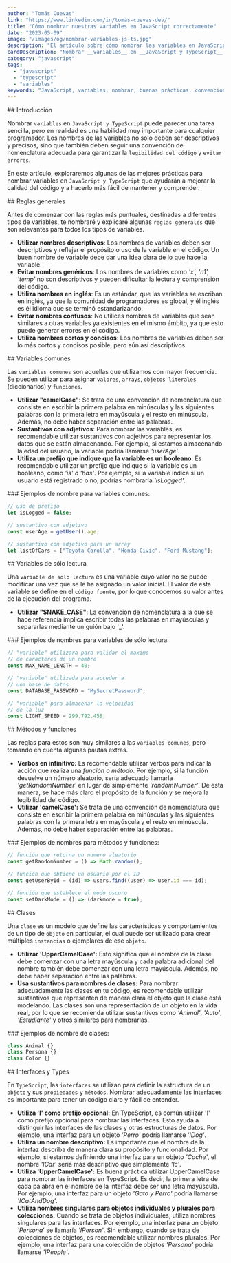 ```yaml
---
author: "Tomás Cuevas"
link: "https://www.linkedin.com/in/tomás-cuevas-dev/"
title: "Cómo nombrar nuestras variables en JavaScript correctamente"
date: "2023-05-09"
image: "/images/og/nombrar-variables-js-ts.jpg"
description: "El artículo sobre cómo nombrar las variables en JavaScript es una guía detallada y completa que ofrece las mejores prácticas y reglas para nombrar las variables de manera efectiva y consistente en el lenguaje de programación JavaScript."
cardDescription: "Nombrar __variables__ en __JavaScript y TypeScript__ puede parecer una tarea sencilla, pero en realidad es una habilidad muy importante para cualquier programador. Los nombres de las variables no solo deben ser descriptivos y precisos, sino que también deben seguir una convención de nomenclatura adecuada para garantizar la __legibilidad del código__ y __evitar errores__. En este artículo, exploraremos algunas de las mejores prácticas para nombrar variables en __JavaScript y TypeScript__ que ayudarán a mejorar la calidad del código y a hacerlo más fácil de mantener y comprender."
category: "javascript"
tags:
  - "javascript"
  - "typescript"
  - "variables"
keywords: "JavaScript, variables, nombrar, buenas prácticas, convenciones, camelCase, snake_case, PascalCase, legibilidad, mantenibilidad, claridad, coherencia, significado, longitud, abreviaciones, contexto, palabras clave, nombres reservados, estándares, estilo, código limpio, programación."
---
```


<Section>
## Introducción

Nombrar `variables` en `JavaScript y TypeScript` puede parecer una tarea sencilla, pero en realidad es una habilidad muy importante para cualquier programador. Los nombres de las variables no solo deben ser descriptivos y precisos, sino que también deben seguir una convención de nomenclatura adecuada para garantizar la `legibilidad del código` y `evitar errores`.

En este artículo, exploraremos algunas de las mejores prácticas para nombrar variables en `JavaScript y TypeScript` que ayudarán a mejorar la calidad del código y a hacerlo más fácil de mantener y comprender.

</Section>

<Section>
## Reglas generales

Antes de comenzar con las reglas más puntuales, destinadas a diferentes tipos de variables, te nombraré y explicaré algunas `reglas generales` que son relevantes para todos los tipos de variables.

- **Utilizar nombres descriptivos**: Los nombres de variables deben ser descriptivos y reflejar el propósito o uso de la variable en el código. Un buen nombre de variable debe dar una idea clara de lo que hace la variable.
- **Evitar nombres genéricos**: Los nombres de variables como _'x', 'n1', 'temp'_ no son descriptivos y pueden dificultar la lectura y comprensión del código.
- **Utiliza nombres en inglés**: Es un estándar, que las variables se escriban en inglés, ya que la comunidad de programadores es global, y él inglés es él idioma que se terminó estandarizando.
- **Evitar nombres confusos**: No utilices nombres de variables que sean similares a otras variables ya existentes en el mismo ámbito, ya que esto puede generar errores en el código.
- **Utiliza nombres cortos y concisos**: Los nombres de variables deben ser lo más cortos y concisos posible, pero aún así descriptivos.

</Section>

<Section>
## Variables comunes

Las `variables comunes` son aquellas que utilizamos con mayor frecuencia. Se pueden utilizar para asignar `valores`, `arrays`, `objetos literales` (diccionarios) y `funciones`.

- **Utilizar "camelCase"**: Se trata de una convención de nomenclatura que consiste en escribir la primera palabra en minúsculas y las siguientes palabras con la primera letra en mayúscula y el resto en minúscula. Además, no debe haber separación entre las palabras.
- **Sustantivos con adjetivos**: Para nombrar las variables, es recomendable utilizar sustantivos con adjetivos para representar los datos que se están almacenando. Por ejemplo, si estamos almacenando la edad del usuario, la variable podría llamarse _'userAge'_.
- **Utiliza un prefijo que indique que la variable es un booleano**: Es recomendable utilizar un prefijo que indique si la variable es un booleano, como _'is' o 'has'_. Por ejemplo, si la variable indica si un usuario está registrado o no, podrías nombrarla _'isLogged'_.

</Section>

<Section>
### Ejemplos de nombre para variables comunes:

```js
// uso de prefijo
let isLogged = false;

// sustantivo con adjetivo
const userAge = getUser().age;

// sustantivo con adjetivo para un array
let listOfCars = ["Toyota Corolla", "Honda Civic", "Ford Mustang"];
```

</Section>

<Section>
## Variables de sólo lectura

Una `variable de solo lectura` es una variable cuyo valor no se puede modificar una vez que se le ha asignado un valor inicial. El valor de esta variable se define en el `código fuente`, por lo que conocemos su valor antes de la ejecución del programa.

- **Utilizar "SNAKE_CASE"**: La convención de nomenclatura a la que se hace referencia implica escribir todas las palabras en mayúsculas y separarlas mediante un guión bajo '\_'.

</Section>

<Section>
### Ejemplos de nombres para variables de sólo lectura:

```js
// "variable" utilizara para validar el maximo
// de caracteres de un nombre
const MAX_NAME_LENGTH = 40;

// "variable" utilizada para acceder a
// una base de datos
const DATABASE_PASSWORD = "MySecretPassword";

// "variable" para almacenar la velocidad
// de la luz
const LIGHT_SPEED = 299.792.458;
```

</Section>

<Section>
## Métodos y funciones

Las reglas para estos son muy similares a las `variables comunes`, pero tomando en cuenta algunas pautas extras.

- **Verbos en infinitivo:** Es recomendable utilizar verbos para indicar la acción que realiza una _función o método_. Por ejemplo, si la función devuelve un número aleatorio, sería adecuado llamarla _'getRandomNumber'_ en lugar de simplemente _'randomNumber'_. De esta manera, se hace más claro el propósito de la función y se mejora la legibilidad del código.
- **Utilizar 'camelCase':** Se trata de una convención de nomenclatura que consiste en escribir la primera palabra en minúsculas y las siguientes palabras con la primera letra en mayúscula y el resto en minúscula. Además, no debe haber separación entre las palabras.

</Section>

<Section>
### Ejemplos de nombres para métodos y funciones:

```js
// función que retorna un numero aleatorio
const getRandomNumber = () => Math.random();

// función que obtiene un usuario por el ID
const getUserById = (id) => users.find((user) => user.id === id);

// función que establece el modo oscuro
const setDarkMode = () => (darkmode = true);
```

</Section>

<Section>
## Clases

Una `clase` es un modelo que define las características y comportamientos de un tipo de `objeto` en particular, el cual puede ser utilizado para crear múltiples `instancias` o ejemplares de ese `objeto`.

- **Utilizar 'UpperCamelCase':** Esto significa que el nombre de la clase debe comenzar con una letra mayúscula y cada palabra adicional del nombre también debe comenzar con una letra mayúscula. Además, no debe haber separación entre las palabras.
- **Usa sustantivos para nombres de clases:** Para nombrar adecuadamente las clases en tu código, es recomendable utilizar sustantivos que representen de manera clara el objeto que la clase está modelando. Las clases son una representación de un objeto en la vida real, por lo que se recomienda utilizar sustantivos como _'Animal'_, _'Auto'_, _'Estudiante'_ y otros similares para nombrarlas.

</Section>

<Section>
### Ejemplos de nombre de clases:

```js
class Animal {}
class Persona {}
class Color {}
```

</Section>

<Section>
## Interfaces y Types

En `TypeScript`, las `interfaces` se utilizan para definir la estructura de un `objeto` y sus `propiedades` y `métodos`. Nombrar adecuadamente las interfaces es importante para tener un código claro y fácil de entender.

- **Utiliza 'I' como prefijo opcional:** En TypeScript, es común utilizar 'I' como prefijo opcional para nombrar las interfaces. Esto ayuda a distinguir las interfaces de las clases y otras estructuras de datos. Por ejemplo, una interfaz para un objeto _'Perro'_ podría llamarse _'IDog'_.
- **Utiliza un nombre descriptivo:** Es importante que el nombre de la interfaz describa de manera clara su propósito y funcionalidad. Por ejemplo, si estamos definiendo una interfaz para un objeto _'Coche'_, el nombre _'ICar'_ sería más descriptivo que simplemente _'Ic'_.
- **Utiliza 'UpperCamelCase':** Es buena práctica utilizar UpperCamelCase para nombrar las interfaces en TypeScript. Es decir, la primera letra de cada palabra en el nombre de la interfaz debe ser una letra mayúscula. Por ejemplo, una interfaz para un objeto _'Gato y Perro'_ podría llamarse _'ICatAndDog'_.
- **Utiliza nombres singulares para objetos individuales y plurales para colecciones:** Cuando se trata de objetos individuales, utiliza nombres singulares para las interfaces. Por ejemplo, una interfaz para un objeto _'Persona_' se llamaría _'IPerson'_. Sin embargo, cuando se trata de colecciones de objetos, es recomendable utilizar nombres plurales. Por ejemplo, una interfaz para una colección de objetos _'Persona'_ podría llamarse _'IPeople'_.

</Section>
